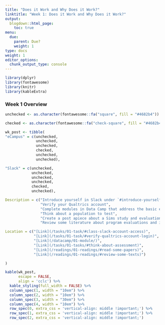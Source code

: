 ```yaml
---
title: "Does it Work and Why Does it Work?"
linktitle: "Week 1: Does it Work and Why Does it Work?"
output:
  blogdown::html_page:
    toc: true
menu:
  due:
    parent: Due?
    weight: 1
type: docs
weight: 1
editor_options: 
  chunk_output_type: console
---
```


```r
library(dplyr)
library(fontawesome)
library(knitr)
library(kableExtra)
```

### Week 1 Overview

```r
unchecked <- as.character(fontawesome::fa("square", fill = "#4682b4"))

checked <- as.character(fontawesome::fa("check-square", fill = "#4682b4"))

wk_post <- tibble(
"eCampus" = c(unchecked,
              unchecked,
              unchecked,
              checked,
              unchecked,
              unchecked),

"Slack" = c(unchecked,
            unchecked,
            unchecked,
            unchecked,
            checked,
            unchecked),

Description = c("Introduce yourself in Slack under `#introduce-yourself`",
                "Verify your Qualtrics account",
                "Complete modules in Data Camp that address the basic elements of R and tidying data.",
                "Think about a population to test",
                "Create a post apiece about a Sims study and evaluation verses research",
                "Review some literature about program evaluations and introductory materials on measurement"),

Location = c("[Link](/tasks/01-task/#class-slack-account-access)",
             "[Link](/tasks/01-task/#verify-qualtrics-account-login)",
             "[Link](/datacamp/01-module/)",
             "[Link](/tasks/01-tasks/#think-about-assessment)",
             "[Link](/readings/01-readings/#read-some-papers)",
             "[Link](/readings/01-readings/#review-some-texts)")

)
```

```r
kable(wk_post, 
      escape = FALSE,
      align = 'cclc') %>% 
  kable_styling(full_width = FALSE) %>%
  column_spec(1, width = "10em") %>%
  column_spec(2, width = "10em") %>%
  column_spec(3, width = "30em") %>%
  column_spec(4, width = "10em") %>%
  row_spec(0, extra_css = 'vertical-align: middle !important;') %>%
  row_spec(1, extra_css = 'vertical-align: middle !important;') %>%
  row_spec(2, extra_css = 'vertical-align: middle !important;') 
```
